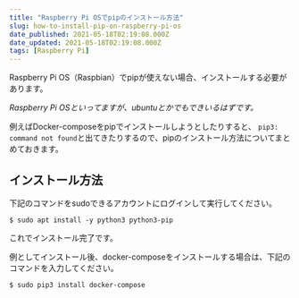 ```yaml
---
title: "Raspberry Pi OSでpipのインストール方法"
slug: how-to-install-pip-on-raspberry-pi-os
date_published: 2021-05-18T02:19:08.000Z
date_updated: 2021-05-18T02:19:08.000Z
tags: [Raspberry Pi]
---
```


Raspberry Pi OS（Raspbian）でpipが使えない場合、インストールする必要があります。

*Raspberry Pi OSといってますが、ubuntuとかでもできいるはずです。*

例えばDocker-composeをpipでインストールしようとしたりすると、 `pip3: command not found`と出てきたりするので、pipのインストール方法についてまとめておきます。

## インストール方法

下記のコマンドをsudoできるアカウントにログインして実行してください。

    $ sudo apt install -y python3 python3-pip

これでインストール完了です。

例としてインストール後、docker-composeをインストールする場合は、下記のコマンドを入力してください。

    $ sudo pip3 install docker-compose
